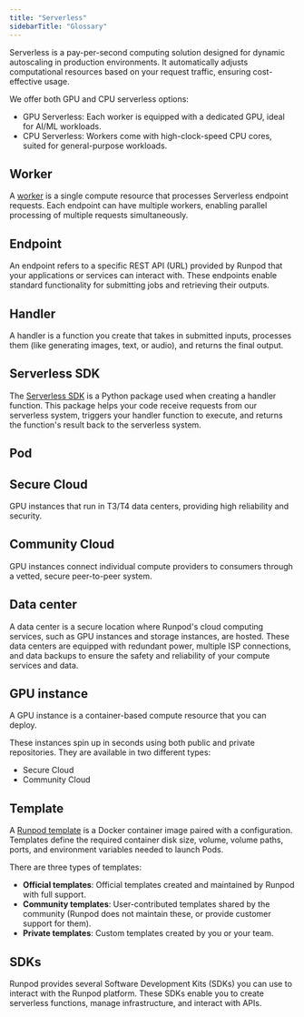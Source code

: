 ```yaml
---
title: "Serverless"
sidebarTitle: "Glossary"
---
```


Serverless is a pay-per-second computing solution designed for dynamic autoscaling in production environments. It automatically adjusts computational resources based on your request traffic, ensuring cost-effective usage.

We offer both GPU and CPU serverless options:

* GPU Serverless: Each worker is equipped with a dedicated GPU, ideal for AI/ML workloads.
* CPU Serverless: Workers come with high-clock-speed CPU cores, suited for general-purpose workloads.

## Worker

A [worker](/serverless/workers/overview) is a single compute resource that processes Serverless endpoint requests. Each endpoint can have multiple workers, enabling parallel processing of multiple requests simultaneously.

## Endpoint

An endpoint refers to a specific REST API (URL) provided by Runpod that your applications or services can interact with. These endpoints enable standard functionality for submitting jobs and retrieving their outputs.

## Handler

A handler is a function you create that takes in submitted inputs, processes them (like generating images, text, or audio), and returns the final output.

## Serverless SDK

The [Serverless SDK](https://github.com/runpod/runpod-python) is a Python package used when creating a handler function. This package helps your code receive requests from our serverless system, triggers your handler function to execute, and returns the function's result back to the serverless system.

## Pod

## Secure Cloud

GPU instances that run in T3/T4 data centers, providing high reliability and security.

## Community Cloud

GPU instances connect individual compute providers to consumers through a vetted, secure peer-to-peer system.

## Data center

A data center is a secure location where Runpod's cloud computing services, such as GPU instances and storage instances, are hosted. These data centers are equipped with redundant power, multiple ISP connections, and data backups to ensure the safety and reliability of your compute services and data.

## GPU instance

A GPU instance is a container-based compute resource that you can deploy.

These instances spin up in seconds using both public and private repositories. They are available in two different types:

* Secure Cloud
* Community Cloud

## Template

A [Runpod template](/pods/templates/overview) is a Docker container image paired with a configuration. Templates define the required container disk size, volume, volume paths, ports, and environment variables needed to launch Pods.

There are three types of templates:
- **Official templates**: Official templates created and maintained by Runpod with full support.
- **Community templates**: User-contributed templates shared by the community (Runpod does not maintain these, or provide customer support for them).
- **Private templates**: Custom templates created by you or your team.

## SDKs

Runpod provides several Software Development Kits (SDKs) you can use to interact with the Runpod platform. These SDKs enable you to create serverless functions, manage infrastructure, and interact with APIs.
